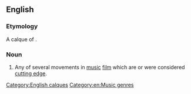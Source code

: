 {{wikipedia}}
==English==

===Etymology===
A calque of {{etyl|fr|-}} {{term|Nouvelle Vague|lang=fr}}.

===Noun===
{{en-noun|sg=[[new|New]] [[wave|Wave]]|-}}

# Any of several movements in [[music]] [[film]] which are or were considered [[cutting edge]].

[[Category:English calques]]
[[Category:en:Music genres]]